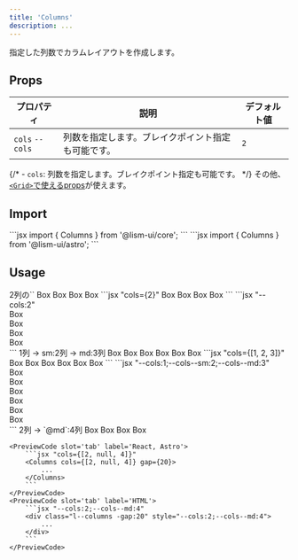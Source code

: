 ```yaml
---
title: 'Columns'
description: ...
---
```


指定した列数でカラムレイアウトを作成します。


## Props

| プロパティ | 説明 | デフォルト値 |
|---|---|---|
| `cols` <PropBadge type="cssvar">`--cols`</PropBadge> | 列数を指定します。ブレイクポイント指定も可能です。 | `2` |

{/* - `cols`: 列数を指定します。ブレイクポイント指定も可能です。 */}
その他、[`<Grid>`で使えるprops](/ja/components/grid#props)が使えます。


## Import

<Preview>
	<PreviewCode slot='tab' label='React'>
```jsx
import { Columns } from '@lism-ui/core';
```
	</PreviewCode>
	<PreviewCode slot='tab' label='Astro'>
```jsx
import { Columns } from '@lism-ui/astro';
```
	</PreviewCode>
</Preview>


## Usage

<Preview>
	<PreviewTitle>
		2列の`<Columns>`
	</PreviewTitle>
	<PreviewArea resize p='20'>
		<Columns cols={2} gap={20}>
			<Box bgc='base-2' p="box">Box</Box>
			<Box bgc='base-2' p="box">Box</Box>
			<Box bgc='base-2' p="box">Box</Box>
			<Box bgc='base-2' p="box">Box</Box>
		</Columns>
	</PreviewArea>
	<PreviewCode slot='tab' label='React, Astro'>
		```jsx "cols={2}"
		<Columns cols={2} gap={20}>
			<Box bgc='base-2' p="box">Box</Box>
			<Box bgc='base-2' p="box">Box</Box>
			<Box bgc='base-2' p="box">Box</Box>
			<Box bgc='base-2' p="box">Box</Box>
		</Columns>
		```
	</PreviewCode>
	<PreviewCode slot='tab' label='HTML'>
		```jsx "--cols:2"
		<div class="l--columns -gap:20" style="--cols:2">
			<div class="l--box -bgc:base-2 -p:box">Box</div>
			<div class="l--box -bgc:base-2 -p:box">Box</div>
			<div class="l--box -bgc:base-2 -p:box">Box</div>
			<div class="l--box -bgc:base-2 -p:box">Box</div>
		</div>
		```
	</PreviewCode>
</Preview>


<Preview>
	<PreviewTitle>
		1列 → sm:2列 → md:3列
	</PreviewTitle>
	<PreviewArea resize p='20'>
		<Columns cols={[1, 2, 3]} gap={20}>
			<Box bgc='base-2' p="box">Box</Box>
			<Box bgc='base-2' p="box">Box</Box>
			<Box bgc='base-2' p="box">Box</Box>
			<Box bgc='base-2' p="box">Box</Box>
			<Box bgc='base-2' p="box">Box</Box>
			<Box bgc='base-2' p="box">Box</Box>
		</Columns>
	</PreviewArea>
	<PreviewCode slot='tab' label='React, Astro'>
		```jsx "cols={[1, 2, 3]}"
		<Columns cols={[1, 2, 3]} gap={20}>
			<Box bgc='base-2' p="box">Box</Box>
			<Box bgc='base-2' p="box">Box</Box>
			<Box bgc='base-2' p="box">Box</Box>
			<Box bgc='base-2' p="box">Box</Box>
			<Box bgc='base-2' p="box">Box</Box>
			<Box bgc='base-2' p="box">Box</Box>
		</Columns>
		```
	</PreviewCode>
	<PreviewCode slot='tab' label='HTML'>
		```jsx "--cols:1;--cols--sm:2;--cols--md:3"
		<div class="l--columns -gap:20" style="--cols:1;--cols--sm:2;--cols--md:3">
			<div class="l--box -bgc:base-2 -p:box">Box</div>
			<div class="l--box -bgc:base-2 -p:box">Box</div>
			<div class="l--box -bgc:base-2 -p:box">Box</div>
			<div class="l--box -bgc:base-2 -p:box">Box</div>
			<div class="l--box -bgc:base-2 -p:box">Box</div>
			<div class="l--box -bgc:base-2 -p:box">Box</div>
		</div>
		```
	</PreviewCode>
</Preview>


<Preview>
	<PreviewTitle>
		2列 → `@md`:4列
	</PreviewTitle>
	<PreviewArea resize p='20'>
		<Columns cols={[2, null, 4]} gap={20}>
			<Box bgc='base-2' p="box">Box</Box>
			<Box bgc='base-2' p="box">Box</Box>
			<Box bgc='base-2' p="box">Box</Box>
			<Box bgc='base-2' p="box">Box</Box>
		</Columns>
	</PreviewArea>

	<PreviewCode slot='tab' label='React, Astro'>
		```jsx "cols={[2, null, 4]}"
		<Columns cols={[2, null, 4]} gap={20}>
			...
		</Columns>
		```
	</PreviewCode>
	<PreviewCode slot='tab' label='HTML'>
		```jsx "--cols:2;--cols--md:4"
		<div class="l--columns -gap:20" style="--cols:2;--cols--md:4">
			...
		</div>
		```
	</PreviewCode>
</Preview>

